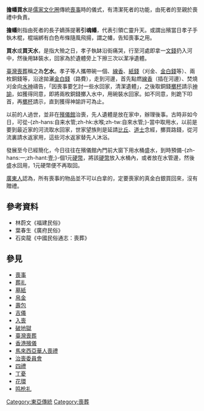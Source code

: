 '''擔幡買水'''是[[儒家文化圈|儒家文化圈]]傳統[[喪事|喪事]]時的儀式，有清潔死者的功能，由死者的至親於喪禮中負責。

'''擔幡'''則指由死者的長子嫡孫提著'''引魂幡'''，代表引領亡靈升天。或謂出殯當日孝子手執木棍，棍端綁有白色布條隨風飛揚，謂之幡，告知喪事之用。

'''買水'''或'''買天水'''，是指大殮之日，孝子執缽沿街痛哭，行至河處即拿一[[文錢|文錢]]扔入河中，然後用缽裝水，回家為於遺體旁上下擦三次以潔凈遺體。

[[臺灣喪葬|臺灣喪葬]]稱之為'''乞水'''。孝子等人攜帶碗一個、[[線香|線香]]、[[紙錢|紙錢]]（刈金、[[金白錢|金白錢]]等）、兩枚銅錢等，沿途拋灑[[金白錢|金白錢]]（路費），走到河邊，首先點燃[[香|線香]]（插在河邊）、焚燒刈金向[[水神|水神]]禱告，「因喪事要乞討一些水回家，清潔遺體」，之後取銅錢[[擲杯|擲杯]]請示[[神諭|神諭]]，如獲得同意，即將兩枚銅錢擲入水中，用碗裝水回家。如不同意，則跪下叩首，再[[擲杯|擲杯]]請示，直到獲得神諭許可為止。　　

以前的人過世，並非在[[殯儀館|殯儀館]]治喪，先人遺體是放在家中，辦理後事。古時非如今日，可從-{zh-hans:自来水管;zh-hk:水喉;zh-tw:自來水管;}-當中取用水，以前是要到最近家的河流取水回家，世家望族則是延請[[比丘|比丘]]、[[道士|道士]]念經，擲買路錢，從河流裏請水返家用，這些河水返家替先人沐浴。 　　

發展至今已經簡化，今日往往在殯儀館內門前大窗下用水桶盛水，到時預備-{zh-hans:一;zh-hant:壹;}-個1元[[硬幣|硬幣]]，將該[[硬幣|硬幣]]放入水桶內，或者放在水管邊，然後盛水回用，1元硬幣便不再取回。

[[廣東人|廣東人]]認為，所有喪事的物品並不可以白拿的，定要喪家的真金白銀買回來，沒有贈禮。

==參考資料==
*林蔚文《福建民俗》
*葉春生《廣府民俗》
*石奕龍《中國民俗通志：喪葬》

==參見==
*[[喪事|喪事]]
*[[葬礼|葬礼]]
*[[墓紙|墓紙]]
*[[帛金|帛金]]
*[[壽包|壽包]]
*[[吉儀|吉儀]]
*[[入喪|入喪]]
*[[破地獄|破地獄]]
*[[臺灣喪葬|臺灣喪葬]]
*[[香港殯儀|香港殯儀]]
*[[馬來西亞華人喪禮|馬來西亞華人喪禮]]
*[[治喪委員會|治喪委員會]]
*[[四禮|四禮]]
*[[丁憂|丁憂]]
*[[花環|花環]]
*[[鸣枪礼|鸣枪礼]]

{{culture-stub}}

[[Category:東亞傳統|Category:東亞傳統]]
[[Category:喪葬|Category:喪葬]]